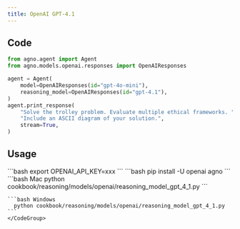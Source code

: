 ```yaml
---
title: OpenAI GPT-4.1
---
```


## Code

```python cookbook/reasoning/models/openai/reasoning_model_gpt_4_1.py
from agno.agent import Agent
from agno.models.openai.responses import OpenAIResponses

agent = Agent(
    model=OpenAIResponses(id="gpt-4o-mini"),
    reasoning_model=OpenAIResponses(id="gpt-4.1"),
)
agent.print_response(
    "Solve the trolley problem. Evaluate multiple ethical frameworks. "
    "Include an ASCII diagram of your solution.",
    stream=True,
)
```

## Usage

<Steps>
  <Snippet file="create-venv-step.mdx" />

  <Step title="Set your API key">
    ```bash
    export OPENAI_API_KEY=xxx
    ```
  </Step>

  <Step title="Install libraries">
    ```bash
    pip install -U openai agno
    ```
  </Step>

  <Step title="Run Agent">
    <CodeGroup>
    ```bash Mac
      python cookbook/reasoning/models/openai/reasoning_model_gpt_4_1.py
    ```

    ```bash Windows
      python cookbook/reasoning/models/openai/reasoning_model_gpt_4_1.py
    ```
    </CodeGroup>
  </Step>
</Steps>

